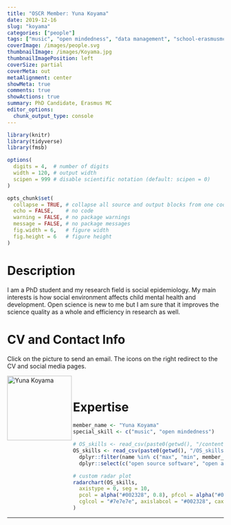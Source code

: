 ```yaml
---
title: "OSCR Member: Yuna Koyama"
date: 2019-12-16
slug: "koyama"
categories: ["people"]
tags: ["music", "open mindedness", "data management", "school-erasmusmc"] # top 3 categories + unique + school
coverImage: /images/people.svg
thumbnailImage: /images/Koyama.jpg
thumbnailImagePosition: left
coverSize: partial
coverMeta: out
metaAlignment: center
showMeta: true
comments: true
showActions: true
summary: PhD Candidate, Erasmus MC
editor_options: 
  chunk_output_type: console
---
```


```r

library(knitr)
library(tidyverse)
library(fmsb)

options(
  digits = 4,  # number of digits
  width = 120, # output width
  scipen = 999 # disable scientific notation (default: scipen = 0)
)

opts_chunk$set(
  collapse = TRUE, # collapse all source and output blocks from one code chunk into a single block
  echo = FALSE,    # no code
  warning = FALSE, # no package warnings
  message = FALSE, # no package messages
  fig.width = 6,   # figure width
  fig.height = 6   # figure height
)

```

# Description

I am a PhD student and my research field is social epidemiology. My main interests is how social environment affects child mental health and development. Open science is new to me but I am sure that it improves the science quality as a whole and efficiency in research as well.

# CV and Contact Info

Click on the picture to send an email. The icons on the right redirect to the CV and social media pages.

<!-- EMAIL -->
<p>
  <a href="mailto:y.koyama@erasmusmc.nl">
  <img border="0" alt="Yuna Koyama" src="/images/Koyama.jpg" width="150" height="150" align="left">
  </a>
</p>

<!-- CV -->
<p align="center">
  <a href="https://www.dropbox.com/s/n0lucg2wofkk9qb/CV_YK_v2.pdf?dl=0" class="fa fa-file fa-2x" style="color:#00B969;">
  </a>
</p>

<!-- TWITTER -->
<p align="center">
  <a href="https://twitter.com/Yu73716594" class="fa fa-twitter fa-2x">
  </a>
</p>

<!-- RESEARCHGATE -->
<p align="center">
  <a href="https://www.researchgate.net/profile/Yuna_Koyama" class="ai ai-researchgate fa-2x" style="color:#000000;">
  </a>
</p>

<BR>

# Expertise

```r

member_name <- "Yuna Koyama"
special_skill <- c("music", "open mindedness")

# OS_skills <- read_csv(paste0(getwd(), "/content/post/OS_skills.csv")) %>% # when testing
OS_skills <- read_csv(paste0(getwd(), "/OS_skills.csv")) %>%
  dplyr::filter(name %in% c("max", "min", member_name)) %>%
  dplyr::select(c("open source software", "open access", "data sharing", "data management", "reproducible analysis",  "preregistration", special_skill))

# custom radar plot
radarchart(OS_skills,
  axistype = 0, seg = 10,
  pcol = alpha("#002328", 0.8), pfcol = alpha("#00B969", 0.6), plwd = 4, centerzero = TRUE, # polygon
  cglcol = "#7e7e7e", axislabcol = "#002328", caxislabels = seq(0, 10, 2), cglwd = 0.8 # grid
)

```

***


